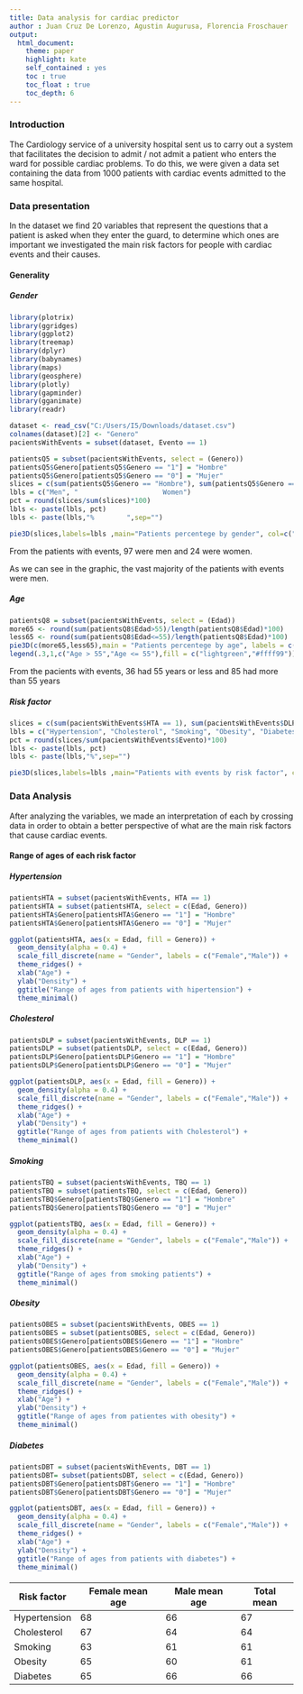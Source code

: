 ```yaml
---
title: Data analysis for cardiac predictor
author : Juan Cruz De Lorenzo, Agustin Augurusa, Florencia Froschauer
output: 
  html_document:
    theme: paper
    highlight: kate
    self_contained : yes
    toc : true
    toc_float : true
    toc_depth: 6
---
```


### Introduction

The Cardiology service of a university hospital sent us to carry out a system that facilitates the decision to admit / not admit a patient who enters the ward for possible cardiac problems. To do this, we were given a data set containing the data from 1000 patients with cardiac events admitted to the same hospital.

### Data presentation

In the dataset we find 20 variables that represent the questions that a patient is asked when they enter the guard, to determine which ones are important we investigated the main risk factors for people with cardiac events and their causes.

#### Generality {.tabset .tabset-fade .tabset-pills} 

##### Gender

```r
library(plotrix)
library(ggridges)
library(ggplot2)
library(treemap)
library(dplyr)
library(babynames)
library(maps)
library(geosphere)
library(plotly)
library(gapminder)
library(gganimate)
library(readr)

dataset <- read_csv("C:/Users/I5/Downloads/dataset.csv")
colnames(dataset)[2] <- "Genero"
pacientsWithEvents = subset(dataset, Evento == 1)

patientsQ5 = subset(pacientsWithEvents, select = (Genero))
patientsQ5$Genero[patientsQ5$Genero == "1"] = "Hombre"
patientsQ5$Genero[patientsQ5$Genero == "0"] = "Mujer"
slices = c(sum(patientsQ5$Genero == "Hombre"), sum(patientsQ5$Genero == "Mujer"))
lbls = c("Men", "                     Women")
pct = round(slices/sum(slices)*100)
lbls <- paste(lbls, pct)
lbls <- paste(lbls,"%        ",sep="")

pie3D(slices,labels=lbls ,main="Patients percentege by gender", col=c("#66ccff", "#ff99cc"), explode = 0.08, theta = 1, mar = c(5,5,5,5), labelcex = 1)

```
From the patients with events, 97 were men and 24 were women.

As we can see in the graphic, the vast majority of the patients with events were men. 

 
##### Age

```r

patientsQ8 = subset(pacientsWithEvents, select = (Edad))
more65 <- round(sum(patientsQ8$Edad>55)/length(patientsQ8$Edad)*100)
less65 <- round(sum(patientsQ8$Edad<=55)/length(patientsQ8$Edad)*100)
pie3D(c(more65,less65),main = "Patients percentege by age", labels = c(paste(more65,"%"),paste(less65,"%")),col = c("lightgreen","#ffff99"),labelcex = 1, start = 0, explode = 0.08, theta = 1, mar = c(5,5,5,5))
legend(.3,1,c("Age > 55","Age <= 55"),fill = c("lightgreen","#ffff99"))

```
From the pacients with events, 36 had 55 years or less and 85 had more than 55 years

 
##### Risk factor

```r

slices = c(sum(pacientsWithEvents$HTA == 1), sum(pacientsWithEvents$DLP == 1), sum(pacientsWithEvents$TBQ == 1), sum(pacientsWithEvents$OBES == 1), sum(pacientsWithEvents$DBT == 1))
lbls = c("Hypertension", "Cholesterol", "Smoking", "Obesity", "Diabetes")
pct = round(slices/sum(pacientsWithEvents$Evento)*100)
lbls <- paste(lbls, pct)
lbls <- paste(lbls,"%",sep="")

pie3D(slices,labels=lbls ,main="Patients with events by risk factor", col=c("#ccff99", "#ffcc99","#ff99cc", "#cc99ff", "#99ccff"), explode = 0.03, theta = 1, mar = c(5,5,5,5), labelcex = 1)

```

#### {-}

### Data Analysis

After analyzing the variables, we made an interpretation of each by crossing data in order to obtain a better perspective of what are the main risk factors that cause cardiac events. 

#### Range of ages of each risk factor {.tabset .tabset-fade .tabset-pills} 

##### Hypertension

```r
patientsHTA = subset(pacientsWithEvents, HTA == 1)
patientsHTA = subset(patientsHTA, select = c(Edad, Genero))
patientsHTA$Genero[patientsHTA$Genero == "1"] = "Hombre"
patientsHTA$Genero[patientsHTA$Genero == "0"] = "Mujer"

ggplot(patientsHTA, aes(x = Edad, fill = Genero)) +
  geom_density(alpha = 0.4) +
  scale_fill_discrete(name = "Gender", labels = c("Female","Male")) +
  theme_ridges() + 
  xlab("Age") +
  ylab("Density") +
  ggtitle("Range of ages from patients with hipertension") + 
  theme_minimal()

```

##### Cholesterol

```r
patientsDLP = subset(pacientsWithEvents, DLP == 1)
patientsDLP = subset(patientsDLP, select = c(Edad, Genero))
patientsDLP$Genero[patientsDLP$Genero == "1"] = "Hombre"
patientsDLP$Genero[patientsDLP$Genero == "0"] = "Mujer"

ggplot(patientsDLP, aes(x = Edad, fill = Genero)) +
  geom_density(alpha = 0.4) +
  scale_fill_discrete(name = "Gender", labels = c("Female","Male")) +
  theme_ridges() + 
  xlab("Age") +
  ylab("Density") +
  ggtitle("Range of ages from patients with Cholesterol") + 
  theme_minimal()

```

##### Smoking

```r
patientsTBQ = subset(pacientsWithEvents, TBQ == 1)
patientsTBQ = subset(patientsTBQ, select = c(Edad, Genero))
patientsTBQ$Genero[patientsTBQ$Genero == "1"] = "Hombre"
patientsTBQ$Genero[patientsTBQ$Genero == "0"] = "Mujer"

ggplot(patientsTBQ, aes(x = Edad, fill = Genero)) +
  geom_density(alpha = 0.4) +
  scale_fill_discrete(name = "Gender", labels = c("Female","Male")) +
  theme_ridges() + 
  xlab("Age") +
  ylab("Density") +
  ggtitle("Range of ages from smoking patients") + 
  theme_minimal()

```

##### Obesity

```r
patientsOBES = subset(pacientsWithEvents, OBES == 1)
patientsOBES = subset(patientsOBES, select = c(Edad, Genero))
patientsOBES$Genero[patientsOBES$Genero == "1"] = "Hombre"
patientsOBES$Genero[patientsOBES$Genero == "0"] = "Mujer"

ggplot(patientsOBES, aes(x = Edad, fill = Genero)) +
  geom_density(alpha = 0.4) +
  scale_fill_discrete(name = "Gender", labels = c("Female","Male")) +
  theme_ridges() + 
  xlab("Age") +
  ylab("Density") +
  ggtitle("Range of ages from patientes with obesity") + 
  theme_minimal()

```

##### Diabetes

```r
patientsDBT = subset(pacientsWithEvents, DBT == 1)
patientsDBT= subset(patientsDBT, select = c(Edad, Genero))
patientsDBT$Genero[patientsDBT$Genero == "1"] = "Hombre"
patientsDBT$Genero[patientsDBT$Genero == "0"] = "Mujer"

ggplot(patientsDBT, aes(x = Edad, fill = Genero)) +
  geom_density(alpha = 0.4) +
  scale_fill_discrete(name = "Gender", labels = c("Female","Male")) +
  theme_ridges() + 
  xlab("Age") +
  ylab("Density") +
  ggtitle("Range of ages from patients with diabetes") + 
  theme_minimal()

```
#### {-}

Risk factor   | Female mean age | Male mean age | Total mean 
------------- | --------------- | ------------- | -----------
Hypertension  | 68              | 66            | 67
Cholesterol   | 67              | 64            | 64
Smoking       | 63              | 61            | 61
Obesity       | 65              | 60            | 61   
Diabetes      | 65              | 66            | 66



